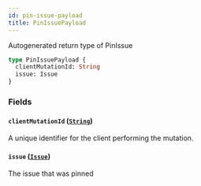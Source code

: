 ```yaml
---
id: pin-issue-payload
title: PinIssuePayload
---
```


Autogenerated return type of PinIssue

```graphql
type PinIssuePayload {
  clientMutationId: String
  issue: Issue
}
```

### Fields

#### `clientMutationId` ([`String`](/docs/api/scalars/string))

A unique identifier for the client performing the mutation.

#### `issue` ([`Issue`](/docs/api/objects/issue))

The issue that was pinned
